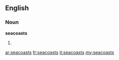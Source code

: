 ==English==

===Noun===
'''seacoasts'''

# {{plural of|[[seacoast]]}}

[[ar:seacoasts]]
[[fr:seacoasts]]
[[it:seacoasts]]
[[my:seacoasts]]